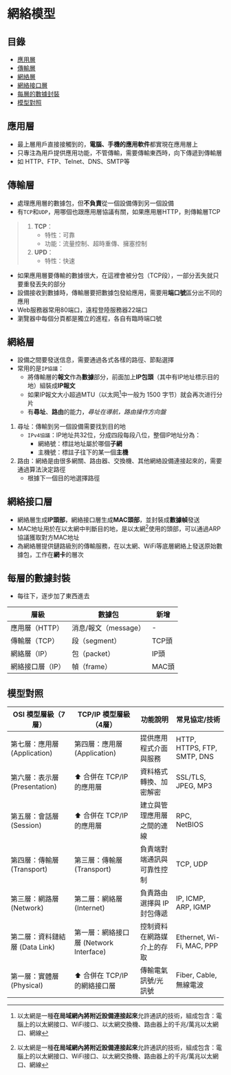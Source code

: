 # 網絡模型

## 目錄
- [應用層](#應用層)
- [傳輸層](#傳輸層)
- [網絡層](#網絡層)
- [網絡接口層](#網絡接口層)
- [每層的數據封裝](#每層的數據封裝)
- [模型對照](#模型對照)


## 應用層
- 最上層用戶直接接觸到的，**電腦、手機的應用軟件**都實現在應用層上
- 只專注為用戶提供應用功能，不管傳輸，需要傳輸東西時，向下傳遞到傳輸層
- 如 HTTP、FTP、Telnet、DNS、SMTP等

## 傳輸層
- 處理應用層的數據包，但**不負責**從一個設備傳到另一個設備
- 有`TCP`和`UDP`，用哪個也跟應用層協議有關，如果應用層HTTP，則傳輸層TCP
> 1. **TCP**：
>    - 特性：可靠
>    - 功能：流量控制、超時重傳、擁塞控制
> 2. **UPD**：
>    - 特性：快速
- 如果應用層要傳輸的數據很大，在這裡會被分包（TCP段），一部分丟失就只要重發丟失的部分
- 設備接收到數據時，傳輸層要把數據包發給應用，需要用**端口號**區分出不同的應用
- Web服務器常用80端口，遠程登陸服務器22端口
- 瀏覽器中每個分頁都是獨立的進程，各自有臨時端口號

## 網絡層
- 設備之間要發送信息，需要通過各式各樣的路徑、節點選擇
- 常用的是`IP協議`：
  - 將傳輸層的**報文**作為**數據**部分，前面加上**IP包頭**（其中有IP地址標示目的地）組裝成**IP報文**
  - 如果IP報文大小超過MTU（以太网[^1]中一般为 1500 字节）就会再次进行分片
  - 有**尋址**、**路由**的能力，_尋址在導航，路由操作方向盤_
1. 尋址：傳輸到另一個設備需要找到目的地
   - `IPv4協議`：IP地址共32位，分成四段每段八位，整個IP地址分為：
     - 網絡號：標註地址屬於哪個**子網**
     - 主機號：標註子往下的某一個**主機**
2. 路由：網絡是由很多網關、路由器、交換機、其他網絡設備連接起來的，需要通過算法決定路徑
   - 根據下一個目的地選擇路徑

## 網絡接口層
- 網絡層生成**IP頭部**，網絡接口層生成**MAC頭部**，並封裝成**數據幀**發送
- MAC地址用於在以太網中判斷目的地，是以太網[^1]使用的頭部，可以通過ARP協議獲取對方MAC地址
- 為網絡層提供鏈路級別的傳輸服務，在以太網、WiFi等底層網絡上發送原始數據包，工作在**網卡**的層次

## 每層的數據封裝
- 每往下，逐步加了東西進去

| 層級 | 數據包 | 新增 |
|-------|-------|-------|
| 應用層（HTTP） | 消息/報文（message） | - |
| 傳輸層（TCP） | 段（segment） | TCP頭 |
| 網絡層（IP） | 包（packet） | IP頭 |
| 網絡接口層（IP） | 幀（frame） | MAC頭 |

## 模型對照
| OSI 模型層級（7層） | TCP/IP 模型層級（4層） | 功能說明 | 常見協定/技術 |
|-------|-------|-------|-------|
| 第七層：應用層 (Application) | 第四層：應用層 (Application) | 提供應用程式介面與服務 | HTTP, HTTPS, FTP, SMTP, DNS |
| 第六層：表示層 (Presentation) | ⬆ 合併在 TCP/IP 的應用層 | 資料格式轉換、加密解密 | SSL/TLS, JPEG, MP3 |
| 第五層：會話層 (Session) | ⬆ 合併在 TCP/IP 的應用層 | 建立與管理應用層之間的連線 | RPC, NetBIOS |
| 第四層：傳輸層 (Transport) | 第三層：傳輸層 (Transport) | 負責端對端通訊與可靠性控制 | TCP, UDP |
| 第三層：網路層 (Network) | 第二層：網絡層 (Internet) | 負責路由選擇與 IP 封包傳遞 | IP, ICMP, ARP, IGMP |
| 第二層：資料鏈結層 (Data Link) | 第一層：網絡接口層 (Network Interface) | 控制資料在網路媒介上的存取 | Ethernet, Wi-Fi, MAC, PPP |
| 第一層：實體層 (Physical) | ⬆ 合併在 TCP/IP 的網絡接口層 | 傳輸電氣訊號/光訊號 | Fiber, Cable, 無線電波 |

[^1]: 以太網是一種**在局域網內將附近設備連接起來**允許通訊的技術，組成包含：電腦上的以太網接口、WiFi接口、以太網交換機、路由器上的千兆/萬兆以太網口、網線